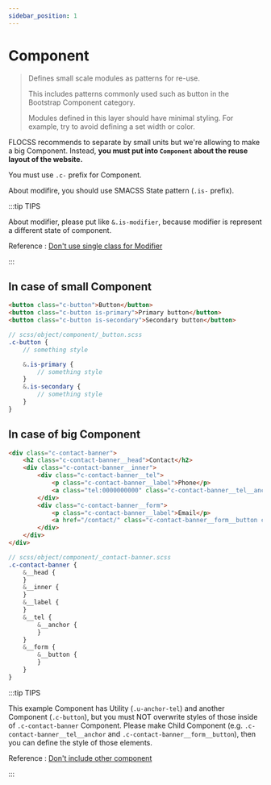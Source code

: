 ```yaml
---
sidebar_position: 1
---
```


# Component

> Defines small scale modules as patterns for re-use.
>
> This includes patterns commonly used such as button in the Bootstrap Component category.
>
> Modules defined in this layer should have minimal styling. For example, try to avoid defining a set width or color.

FLOCSS recommends to separate by small units but we're allowing to make a big Component. Instead, **you must put into `Component` about the reuse layout of the website.**

You must use `.c-` prefix for Component.

About modifire, you should use SMACSS State pattern (`.is-` prefix).

:::tip TIPS

About modifier, please put like `&.is-modifier`, because modifier is represent a different state of component.

Reference : [Don't use single class for Modifier](../important/modifier)

:::

## In case of small Component

```html
<button class="c-button">Button</button>
<button class="c-button is-primary">Primary button</button>
<button class="c-button is-secondary">Secondary button</button>
```

```scss
// scss/object/component/_button.scss
.c-button {
    // something style

    &.is-primary {
        // something style
    }
    &.is-secondary {
        // something style
    }
}
```

## In case of big Component

```html
<div class="c-contact-banner">
    <h2 class="c-contact-banner__head">Contact</h2>
    <div class="c-contact-banner__inner">
        <div class="c-contact-banner__tel">
            <p class="c-contact-banner__label">Phone</p>
            <a class="tel:0000000000" class="c-contact-banner__tel__anchor u-anchor-tel">000-000-0000</a>
        </div>
        <div class="c-contact-banner__form">
            <p class="c-contact-banner__label">Email</p>
            <a href="/contact/" class="c-contact-banner__form__button c-button">Contact form</a>
        </div>
    </div>
</div>
```

```scss
// scss/object/component/_contact-banner.scss
.c-contact-banner {
    &__head {
    }
    &__inner {
    }
    &__label {
    }
    &__tel {
        &__anchor {
        }
    }
    &__form {
        &__button {
        }
    }
}
```

:::tip TIPS

This example Component has Utility (`.u-anchor-tel`) and another Component (`.c-button`), but you must NOT overwrite styles of those inside of `.c-contact-banner` Component. Please make Child Component (e.g. `.c-contact-banner__tel__anchor` and `.c-contact-banner__form__button`), then you can define the style of those elements.

Reference : [Don't include other component](/docs/html/methodologies/important/child)

:::
